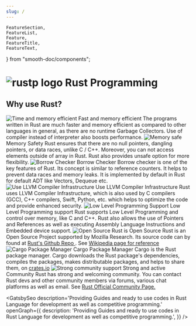 ```yaml
---
slug: /
---
```


    FeatureSection,
    FeatureList,
    Feature,
    FeatureTitle,
    FeatureText,
} from "smooth-doc/components";

<div className="wrapper">

<h1>
<img className="logo" src={logo} alt="rustp logo"/>
Rust Programming
</h1>

</div>

<div className="feature-wrapper">
<h2 className="feature">
    Why use <span className="rust">Rust? </span>
</h2>

<FeatureSection>
    <FeatureList>
        <Feature className="feature-item">
            <img className="feature-image" src={efficiency} load = "lazy" alt="Time and memory efficient" />
            <FeatureTitle class="FeatureTitle">Fast and memory efficient</FeatureTitle>
            <FeatureText className="feature-text">
                The programs written in Rust are much faster and memory efficient as compared to other languages in general, as there are no runtime Garbage Collectors. Use of compiler instead of interpreter also boosts performance.
            </FeatureText>
        </Feature>
        <Feature className="feature-item">
            <img className="feature-image" src={security} load = "lazy" alt="Memory safe" />
            <FeatureTitle class="FeatureTitle">Memory Safety</FeatureTitle>
            <FeatureText className="feature-text">
                Rust ensures that there are no null pointers, dangling pointers, or data races, unlike C / C++. Moreover, you can not access elements outside of array in Rust. Rust also provides unsafe option for more flexibility.
            </FeatureText>
        </Feature>
        <Feature className="feature-item">
            <img className="feature-image" src={borrowChecker} load = "lazy" alt="Borrow Checker" />
            <FeatureTitle class="FeatureTitle">Borrow Checker</FeatureTitle>
            <FeatureText className="feature-text">
                Borrow checker is one of the key features of Rust. Its concept is similar to reference counters. It helps to prevent data races and memory leaks. It is implemented by default in Rust for default ADT like Vectors, Dequeue etc.
            </FeatureText>
        </Feature>
        <Feature className="feature-item">
            <img className="feature-image" src={llvmIcon} load = "lazy" alt="Use LLVM Compiler Infrastructure" />
            <FeatureTitle class="FeatureTitle">Use LLVM Compiler Infrastructure</FeatureTitle>
            <FeatureText className="feature-text">
                Rust uses LLVM Compiler Infrastructure, which is also used by C compilers (GCC), C++ compilers, Swift, Python, etc. which helps to optimize the code and provide enhanced security.
            </FeatureText>
        </Feature>
        <Feature className="feature-item">
            <img className="feature-image" src={motherBoard} load = "lazy" alt="Low Level Programming Support" />
            <FeatureTitle class="FeatureTitle">Low Level Programming support</FeatureTitle>
            <FeatureText className="feature-text">
                Rust supports Low Level Programming and control over memory, like C and C++. Rust also allows the use of Pointers and References as well as executing Assembly Language Instructions and Embedded device support.
            </FeatureText>
        </Feature>
        <Feature className="feature-item">
            <img className="feature-image" src={openSource} load = "lazy" alt="Open Source" />
            <FeatureTitle class="FeatureTitle">Rust is Open Source</FeatureTitle>
            <FeatureText className="feature-text">
                Rust is an Open Source Project supported by Mozilla Research. Its source code can by found at <a href="https://github.com/rust-lang" target="_blank">Rust's Github Repo </a>. See <a href="https://en.wikipedia.org/wiki/Rust_(programming_language)" target="_blank">Wikipedia page for reference </a>
            </FeatureText>
        </Feature>
        <Feature className="feature-item">
            <img className="feature-image" src={cargoIcon} load = "lazy" alt="Cargo Package Manager" />
            <FeatureTitle class="FeatureTitle">Cargo Package Manager</FeatureTitle>
            <FeatureText className="feature-text">
                Cargo is the Rust package manager. Cargo downloads the Rust package's dependencies, compiles the packages, makes distributable packages, and helps to share them, on <a href="https://crates.io/" target="_blank">crates.io</a>
            </FeatureText>
        </Feature>
        <Feature className="feature-item">
            <img className="feature-image" src={community} load = "lazy" alt="Strong community support" />
            <FeatureTitle class="FeatureTitle">Strong and active Community</FeatureTitle>
            <FeatureText className="feature-text">
                Rust has strong and welcoming community. You can contact Rust devs and other community members via forums, various chat platforms as well as email. See <a href="https://www.rust-lang.org/community" target="_blank">Rust Official Community Page.</a>
            </FeatureText>
        </Feature>
    </FeatureList>
</FeatureSection>

</div>




<GatsbySeo
    description='Providing Guides and ready to use codes in Rust Language for development as well as competitive programming.'
    openGraph={{
        description: 'Providing Guides and ready to use codes in Rust Language for development as well as competitive programming.',
    }}
/>

